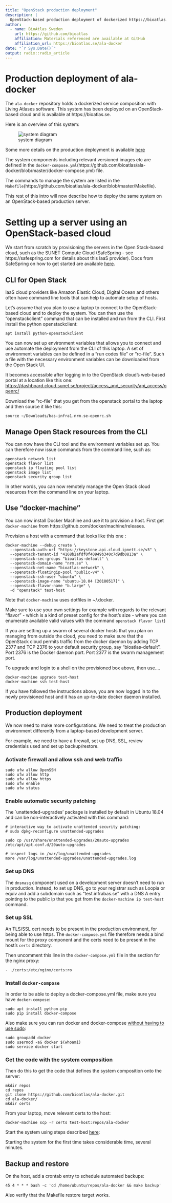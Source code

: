 ```yaml
---
title: "OpenStack production deployment"
description: |
  OpenStack-based production deployment of dockerized https://bioatlas.se components
author:
  - name: BioAtlas Sweden
    url: https://github.com/bioatlas
    affiliation: Materials referenced are available at GitHub
    affiliation_url: https://bioatlas.se/ala-docker
date: "`r Sys.Date()`"
output: radix::radix_article
---
```


# Production deployment of ala-docker

The `ala-docker` repository holds a dockerized service composition with Living Atlases software. This system has been deployed on an OpenStack-based cloud and is available at https://bioatlas.se. 

Here is an overview of this system:

![system diagram](drawiodiagram.png)

Some more details on the production deployment is available [here](https://github.com/AtlasOfLivingAustralia/documentation/wiki/BioAtlas-Sweden-production-environment)

The system components including relevant versioned images etc are defined in the `docker-compose.yml`(https://github.com/bioatlas/ala-docker/blob/master/docker-compose.yml) file.

The commands to manage the system are listed in the `Makefile`(https://github.com/bioatlas/ala-docker/blob/master/Makefile).

This rest of this intro will now describe how to deploy the same system on an OpenStack-based production server.

# Setting up a server using an OpenStack-based cloud

We start from scratch by provisioning the servers in the Open Stack-based cloud, such as the SUNET Compute Cloud (SafeSpring - see https://safespring.com for details about this IaaS provider). Docs from SafeSpring on how to get started are available [here](https://docs.safespring.com/compute/getting-started/). 

## CLI for Open Stack

IaaS cloud providers like Amazon Elastic Cloud, Digital Ocean and others often have command line tools that can help to automate setup of hosts. 

Let's assume that you plan to use a laptop to connect to the OpenStack-based cloud and to deploy the system.  You can then use the "openstackclient" command that can be installed and run from the CLI. First install the python openstackclient:

    apt install python-openstackclient

You can now set up environment variables that allows you to connect and use automate the deployment from the CLI of this laptop. A set of environment variables can be defined in a "run codes file" or "rc-file". Such a file with the necessary environment variables can be downloaded from the Open Stack UI. 

It becomes accessible after logging in to the OpenStack cloud's web-based portal at a location like this one:  <https://dashboard.cloud.sunet.se/project/access_and_security/api_access/openrc/>

Download the "rc-file" that you get from the openstack portal to the laptop and then source it like this:

    source ~/Downloads/bas-infra1.nrm.se-openrc.sh

## Manage Open Stack resources from the CLI

You can now have the CLI tool and the environment variables set up. You can therefore now issue commands from the command line, such as:

    openstack network list
    openstack flavor list
    openstack ip floating pool list
    openstack image list
    openstack security group list

In other words, you can now remotely manage the Open Stack cloud resources from the command line on your laptop.

## Use "docker-machine"

You can now install Docker Machine and use it to provision a host. First get `docker-machine` from https://github.com/docker/machine/releases. 

Provision a host with a command that looks like this one :

    docker-machine --debug create \
      --openstack-auth-url "https://keystone.api.cloud.ipnett.se/v3" \
      --openstack-tenant-id "4168b2afdf0f40949b340c7d9db0813a" \
      --openstack-sec-groups "bioatlas-default" \
      --openstack-domain-name "nrm.se" \
      --openstack-net-name "bioatlas-network" \
      --openstack-floatingip-pool "public-v4" \
      --openstack-ssh-user "ubuntu" \
      --openstack-image-name "ubuntu-18.04 [20180517]" \
      --openstack-flavor-name "b.large" \
      -d "openstack" test-host

Note that `docker-machine` uses dotfiles in ~/.docker.

Make sure to use your own settings for example with regards to the relevant "flavor" - which is a kind of preset config for the host's size - where you can enumerate available valid values with the command `openstack flavor list`)

If you are setting up a swarm of several docker hosts that you plan on managing from outside the cloud, you need to make sure that the OpenStack cloud permits traffic from the docker daemon by adding TCP 2377 and TCP 2376 to your default security group, say "bioatlas-default". Port 2376 is the Docker daemon port. Port 2377 is the swarm management port.

To upgrade and login to a shell on the provisioned box above, then use....

    docker-machine upgrade test-host
    docker-machine ssh test-host

If you have followed the instructions above, you are now logged in to the newly provisioned host and it has an up-to-date docker daemon installed.

## Production deployment

We now need to make more configurations. We need to treat the production environment differently from a laptop-based development server.

For example, we need to have a firewall, set up DNS, SSL, review credentials used and set up backup/restore.

### Activate firewall and allow ssh and web traffic

    sudo ufw allow OpenSSH
    sudo ufw allow http
    sudo ufw allow https
    sudo ufw enable
    sudo ufw status

### Enable automatic security patching

The `unattended-upgrades' package is installed by default in Ubuntu 18.04 and can be non-interactively activated with this command:

    # interactive way to activate unattended security patching:
    # sudo dpkg-reconfigure unattended-upgrades
    
    sudo cp /usr/share/unattended-upgrades/20auto-upgrades /etc/apt/apt.conf.d/20auto-upgrades
    
    # inspect logs in /var/log/unattended-upgrades
    more /var/log/unattended-upgrades/unattended-upgrades.log


### Set up DNS

The `dnsmasq` component used on a development server doesn't need to run in production. Instead, to set up DNS, go to your registrar such as Loopia or equiv and add a subdomain such as "test.infrabas.se" with a DNS A entry pointing to the public ip that you get from the `docker-machine ip test-host` command.

### Set up SSL

An TLS/SSL cert needs to be present in the production environment, for being able to use https. The `docker-compose.yml` file therefore needs a bind mount for the proxy component and the certs need to be present in the host's `certs` directory.

Then uncomment this line in the `docker-compose.yml` file in the section for the nginx proxy:

    - ./certs:/etc/nginx/certs:ro

### Install `docker-compose` 

In order to be able to deploy a docker-compose.yml file, make sure you have `docker-compose`:

    sudo apt install python-pip
    sudo pip install docker-compose    

Also make sure you can run docker and docker-compose [without having to use  sudo](https://stackoverflow.com/questions/21871479/docker-cant-connect-to-docker-daemon/33596140#33596140):

    sudo groupadd docker
    sudo usermod -aG docker $(whoami)
    sudo service docker start

### Get the code with the system composition

Then do this to get the code that defines the system composition onto the server:

    mkdir repos
    cd repos
    git clone https://github.com/bioatlas/ala-docker.git
    cd ala-docker/
    mkdir certs

From your laptop, move relevant certs to the host:

    docker-machine scp -r certs test-host:repos/ala-docker

Start the system using steps described [here](../):

Starting the system for the first time takes considerable time, several minutes.

## Backup and restore

On the host, add a crontab entry to schedule automated backups:

    45 4 * * * bash -c 'cd /home/ubuntu/repos/ala-docker && make backup'
    
Also verify that the Makefile restore target works.



